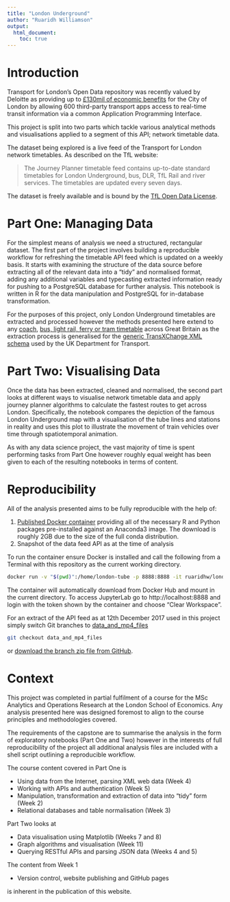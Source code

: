```yaml
---
title: "London Underground"
author: "Ruaridh Williamson"
output:
  html_document:
    toc: true
---
```


# Introduction

Transport for London's Open Data repository was recently valued by Deloitte
as providing up to [£130mil of economic benefits][1] for the City of London by
allowing 600 third-party transport apps access to real-time transit information
via a common Application Programming Interface.

This project is split into two parts which tackle various analytical methods
and visualisations applied to a segment of this API; network timetable data.

The dataset being explored is a live feed of the Transport for London
network timetables. As described on the TfL website:

> The Journey Planner timetable feed contains up-to-date standard
> timetables for London Underground, bus, DLR, TfL Rail and river
> services. The timetables are updated every seven days.

The dataset is freely available and is bound by the [TfL Open Data License][2].

[1]: https://tfl.gov.uk/info-for/media/press-releases/2017/october/tfl-s-free-open-data-boosts-london-s-economy
[2]: https://tfl.gov.uk/corporate/terms-and-conditions/transport-data-service

# Part One: Managing Data

For the simplest means of analysis we need a structured, rectangular dataset.
The first part of the project involves building a reproducible workflow for
refreshing the timetable API feed which is updated on a weekly basis.
It starts with examining the structure of the data source before
extracting all of the relevant data into a "tidy" and normalised format,
adding any additional variables and typecasting extracted information
ready for pushing to a PostgreSQL database for further analysis.
This notebook is written in R for the data manipulation
and PostgreSQL for in-database transformation.

For the purposes of this project, only London Underground timetables are extracted
and processed however the methods presented here extend to any [coach][4],
[bus, light rail, ferry or tram timetable][5] across Great Britain as the extraction
process is generalised for the [generic TransXChange XML schema][6] used by the UK
Department for Transport.

[4]: https://data.gov.uk/dataset/national-coach-services
[5]: https://data.gov.uk/dataset/traveline-national-dataset
[6]: https://www.gov.uk/government/collections/transxchange

# Part Two: Visualising Data

Once the data has been extracted, cleaned and normalised, the
second part looks at different ways to visualise network timetable data
and apply journey planner algorithms to calculate the fastest routes
to get across London. Specifically, the notebook compares the depiction
of the famous London Underground map with a visualisation of the tube lines
and stations in reality and uses this plot to illustrate the movement of
train vehicles over time through spatiotemporal animation.

As with any data science project, the vast majority of time is spent performing
tasks from Part One however roughly equal weight has been given to each of the
resulting notebooks in terms of content.

# Reproducibility

All of the analysis presented aims to be fully reproducible with the help of:

1. [Published Docker container][7] providing all of the necessary R and Python packages
pre-installed against an Anaconda3 image. The download is roughly 2GB due to the
size of the full conda distribution.
2. Snapshot of the data feed API as at the time of analysis

To run the container ensure Docker is installed and call the following from a
Terminal with this repository as the current working directory.

```bash
docker run -v "$(pwd)":/home/london-tube -p 8888:8888 -it ruaridhw/london-tube:latest
```

The container will automatically download from Docker Hub and mount in the current
directory. To access JupyterLab go to http://localhost:8888 and login with the
token shown by the container and choose "Clear Workspace".

For an extract of the API feed as at 12th December 2017 used in this project
simply switch Git branches to [data_and_mp4_files][3]

```bash
git checkout data_and_mp4_files
```

or [download the branch zip file from GitHub][8].

[3]: https://github.com/ruaridhw/london-tube/tree/data_and_mp4_files/1_data
[7]: https://hub.docker.com/r/ruaridhw/london-tube/
[8]: https://github.com/ruaridhw/london-tube/archive/data_and_mp4_files.zip

# Context

This project was completed in partial fulfilment of a course for the MSc Analytics and
Operations Research at the London School of Economics. Any analysis presented here
was designed foremost to align to the course principles and methodologies covered.

The requirements of the capstone are to summarise the analysis in the form of exploratory
notebooks (Part One and Two) however in the interests of full reproducibility
of the project all additional analysis files are included with a shell script
outlining a reproducible workflow.

The course content covered in Part One is

- Using data from the Internet, parsing XML web data (Week 4)
- Working with APIs and authentication (Week 5)
- Manipulation, transformation and extraction of data into "tidy" form (Week 2)
- Relational databases and table normalisation (Week 3)

Part Two looks at

- Data visualisation using Matplotlib (Weeks 7 and 8)
- Graph algorithms and visualisation (Week 11)
- Querying RESTful APIs and parsing JSON data (Weeks 4 and 5)

The content from Week 1

- Version control, website publishing and GitHub pages

is inherent in the publication of this website.
